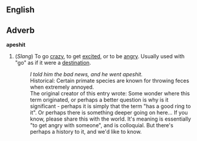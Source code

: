 ==English==
==Adverb==
'''apeshit'''
# (''Slang'') To go [[crazy]], to get [[excite]]d, or to be [[angry]].  Usually used with "go" as if it were a [[destination]].
#: ''I told him the bad news, and he went apeshit.''
#: Historical: Certain primate species are known for throwing feces when extremely annoyed.
#: The original creator of this entry wrote: Some wonder where this term originated, or perhaps a better question is why is it significant - perhaps it is simply that the term "has a good ring to it". Or perhaps there is something deeper going on here... If you know, please share this with the world. It's meaning is essentially "to get angry with someone", and is colloquial. But there's perhaps a history to it, and we'd like to know.